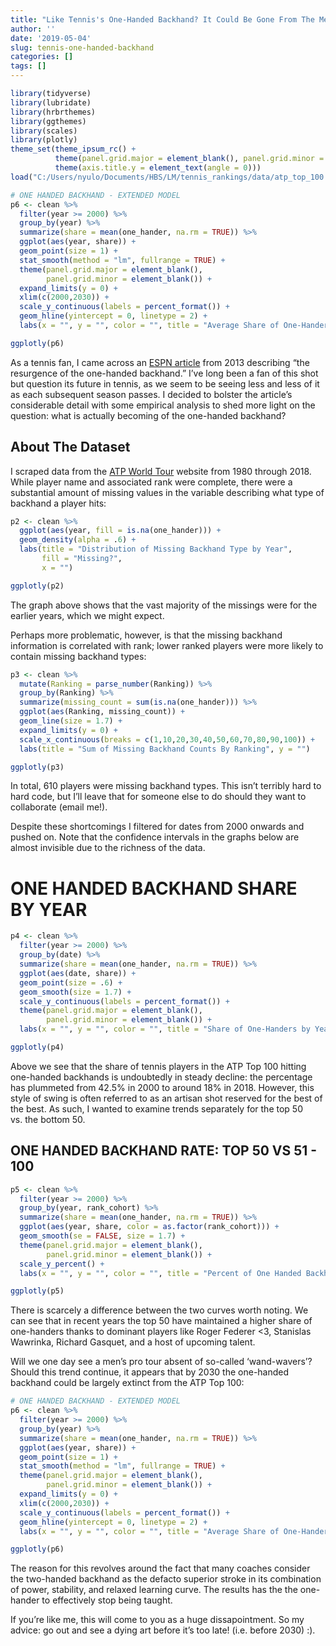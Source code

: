 ```yaml
---
title: "Like Tennis's One-Handed Backhand? It Could Be Gone From The Men's Top 100 By 2030"
author: ''
date: '2019-05-04'
slug: tennis-one-handed-backhand
categories: []
tags: []
---
```



```r
library(tidyverse)
library(lubridate)
library(hrbrthemes)
library(ggthemes)
library(scales)
library(plotly)
theme_set(theme_ipsum_rc() +
          theme(panel.grid.major = element_blank(), panel.grid.minor = element_blank()) +
          theme(axis.title.y = element_text(angle = 0)))
load("C:/Users/nyulo/Documents/HBS/LM/tennis_rankings/data/atp_top_100.R")
```

```r
# ONE HANDED BACKHAND - EXTENDED MODEL
p6 <- clean %>% 
  filter(year >= 2000) %>% 
  group_by(year) %>% 
  summarize(share = mean(one_hander, na.rm = TRUE)) %>% 
  ggplot(aes(year, share)) +
  geom_point(size = 1) +
  stat_smooth(method = "lm", fullrange = TRUE) +
  theme(panel.grid.major = element_blank(),
        panel.grid.minor = element_blank()) +
  expand_limits(y = 0) +
  xlim(c(2000,2030)) +
  scale_y_continuous(labels = percent_format()) +
  geom_hline(yintercept = 0, linetype = 2) +
  labs(x = "", y = "", color = "", title = "Average Share of One-Handers in ATP Top 100 by Year")

ggplotly(p6)
```
As a tennis fan, I came across an [ESPN article](http://www.espn.com/tennis/story/_/id/10475414/tennis-resurgence-one-handed-backhand) from 2013 describing "the resurgence of the one-handed backhand." I've long been a fan of this shot but question its future in tennis, as we seem to be seeing less and less of it as each subsequent season passes. I decided to bolster the article's considerable detail with some empirical analysis to shed more light on the question: what is actually becoming of the one-handed backhand?

## About The Dataset

I scraped data from the [ATP World Tour](https://www.atptour.com/en/rankings/singles) website from 1980 through 2018. While player name and associated rank were complete, there were a substantial amount of missing values in the variable describing what type of backhand a player hits:

```r

p2 <- clean %>% 
  ggplot(aes(year, fill = is.na(one_hander))) +
  geom_density(alpha = .6) +
  labs(title = "Distribution of Missing Backhand Type by Year",
       fill = "Missing?",
       x = "")

ggplotly(p2)
```

The graph above shows that the vast majority of the missings were for the earlier years, which we might expect. 

Perhaps more problematic, however, is that the missing backhand information is correlated with rank; lower ranked players were more likely to contain missing backhand types:

```r

p3 <- clean %>% 
  mutate(Ranking = parse_number(Ranking)) %>% 
  group_by(Ranking) %>% 
  summarize(missing_count = sum(is.na(one_hander))) %>% 
  ggplot(aes(Ranking, missing_count)) +
  geom_line(size = 1.7) +
  expand_limits(y = 0) +
  scale_x_continuous(breaks = c(1,10,20,30,40,50,60,70,80,90,100)) +
  labs(title = "Sum of Missing Backhand Counts By Ranking", y = "")

ggplotly(p3)
```

In total, 610 players were missing backhand types. This isn't terribly hard to hard code, but I'll leave that for someone else to do should they want to collaborate (email me!). 

Despite these shortcomings I filtered for dates from 2000 onwards and pushed on. Note that the confidence intervals in the graphs below are almost invisible due to the richness of the data.

# ONE HANDED BACKHAND SHARE BY YEAR


```r
p4 <- clean %>% 
  filter(year >= 2000) %>% 
  group_by(date) %>% 
  summarize(share = mean(one_hander, na.rm = TRUE)) %>% 
  ggplot(aes(date, share)) +
  geom_point(size = .6) +
  geom_smooth(size = 1.7) +
  scale_y_continuous(labels = percent_format()) +
  theme(panel.grid.major = element_blank(),
        panel.grid.minor = element_blank()) +
  labs(x = "", y = "", color = "", title = "Share of One-Handers by Year, 95% CI's Shown")

ggplotly(p4)
```

Above we see that the share of tennis players in the ATP Top 100 hitting one-handed backhands is undoubtedly in steady decline: the percentage has plummeted from 42.5% in 2000 to  around 18% in 2018. However, this style of swing is often referred to as an artisan shot reserved for the best of the best. As such, I wanted to examine trends separately for the top 50 vs. the bottom 50.


## ONE HANDED BACKHAND RATE: TOP 50 VS 51 - 100

```r
p5 <- clean %>% 
  filter(year >= 2000) %>% 
  group_by(year, rank_cohort) %>% 
  summarize(share = mean(one_hander, na.rm = TRUE)) %>% 
  ggplot(aes(year, share, color = as.factor(rank_cohort))) +
  geom_smooth(se = FALSE, size = 1.7) +
  theme(panel.grid.major = element_blank(),
        panel.grid.minor = element_blank()) +
  scale_y_percent() +
  labs(x = "", y = "", color = "", title = "Percent of One Handed Backhands in ATP Top 100, 95% CI's Shown")

ggplotly(p5)
```

There is scarcely a difference between the two curves worth noting. We can see that in recent years the top 50 have maintained a higher share of one-handers thanks to dominant players like Roger Federer <3, Stanislas Wawrinka, Richard Gasquet, and a host of upcoming talent. 

Will we one day see a men's pro tour absent of so-called 'wand-wavers'? Should this trend continue, it appears that by 2030 the one-handed backhand could be largely extinct from the ATP Top 100:

```r
# ONE HANDED BACKHAND - EXTENDED MODEL
p6 <- clean %>% 
  filter(year >= 2000) %>% 
  group_by(year) %>% 
  summarize(share = mean(one_hander, na.rm = TRUE)) %>% 
  ggplot(aes(year, share)) +
  geom_point(size = 1) +
  stat_smooth(method = "lm", fullrange = TRUE) +
  theme(panel.grid.major = element_blank(),
        panel.grid.minor = element_blank()) +
  expand_limits(y = 0) +
  xlim(c(2000,2030)) +
  scale_y_continuous(labels = percent_format()) +
  geom_hline(yintercept = 0, linetype = 2) +
  labs(x = "", y = "", color = "", title = "Average Share of One-Handers in ATP Top 100 by Year")

ggplotly(p6)
```

The reason for this revolves around the fact that many coaches consider the two-handed backhand as the defacto superior stroke in its combination of power, stability, and relaxed learning curve. The results has the the one-hander to effectively stop being taught.

If you're like me, this will come to you as a huge dissapointment. So my advice: go out and see a dying art before it's too late! (i.e. before 2030) :).
